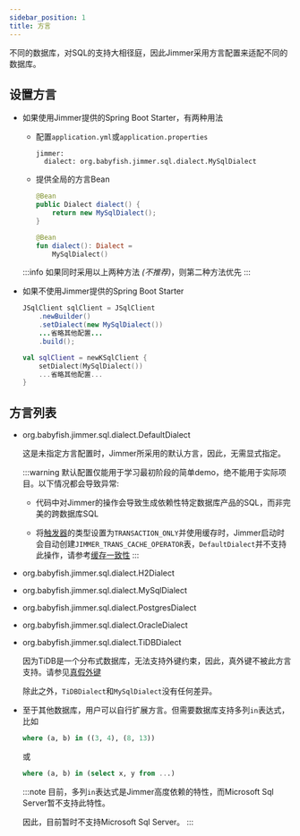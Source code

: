 ```yaml
---
sidebar_position: 1
title: 方言 
---
```



不同的数据库，对SQL的支持大相径庭，因此Jimmer采用方言配置来适配不同的数据库。

## 设置方言

-   如果使用Jimmer提供的Spring Boot Starter，有两种用法

    -   配置`application.yml`或`application.properties`

        ```
        jimmer:
          dialect: org.babyfish.jimmer.sql.dialect.MySqlDialect
        ```

    -   提供全局的方言Bean

        <Tabs groupId="language">
        <TabItem value="java" label="Java">

        ```java
        @Bean
        public Dialect dialect() {
            return new MySqlDialect();
        }
        ```

        </TabItem>
        <TabItem value="kotlin" label="Kotlin">

        ```kotlin
        @Bean
        fun dialect(): Dialect =
            MySqlDialect()
        ```

        </TabItem>
        </Tabs>

    :::info
    如果同时采用以上两种方法 *(不推荐)*，则第二种方法优先
    :::

-   如果不使用Jimmer提供的Spring Boot Starter

    <Tabs groupId="language">
    <TabItem value="java" label="Java">

    ```java
    JSqlClient sqlClient = JSqlClient
        .newBuilder()
        .setDialect(new MySqlDialect())
        ...省略其他配置...
        .build();
    ```

    </TabItem>
    <TabItem value="kotlin" label="Kotlin">

    ```kotlin
    val sqlClient = newKSqlClient {
        setDialect(MySqlDialect())
        ...省略其他配置...
    }
    ```

    </TabItem>
    </Tabs>

## 方言列表

-   org.babyfish.jimmer.sql.dialect.DefaultDialect

    这是未指定方言配置时，Jimmer所采用的默认方言，因此，无需显式指定。

    :::warning
    默认配置仅能用于学习最初阶段的简单demo，绝不能用于实际项目。以下情况都会导致异常:

    -   代码中对Jimmer的操作会导致生成依赖性特定数据库产品的SQL，而非完美的跨数据库SQL

    -   将[触发器](../mutation/trigger)的类型设置为`TRANSACTION_ONLY`并使用缓存时，Jimmer启动时会自动创建`JIMMER_TRANS_CACHE_OPERATOR`表，`DefaultDialect`并不支持此操作，请参考[缓存一致性](../cache/consistency)
    :::

-   org.babyfish.jimmer.sql.dialect.H2Dialect

-   org.babyfish.jimmer.sql.dialect.MySqlDialect

-   org.babyfish.jimmer.sql.dialect.PostgresDialect

-   org.babyfish.jimmer.sql.dialect.OracleDialect

-   org.babyfish.jimmer.sql.dialect.TiDBDialect

    因为TiDB是一个分布式数据库，无法支持外键约束，因此，真外键不被此方言支持。请参见[真假外键](../mapping/base/foreignkey)

    除此之外，`TiDBDialect`和`MySqlDialect`没有任何差异。
    
-   至于其他数据库，用户可以自行扩展方言。但需要数据库支持多列`in`表达式，比如

    ```sql
    where (a, b) in ((3, 4), (8, 13))
    ```

    或

    ```sql
    where (a, b) in (select x, y from ...)
    ```

    :::note
    目前，多列`in`表达式是Jimmer高度依赖的特性，而Microsoft Sql Server暂不支持此特性。
    
    因此，目前暂时不支持Microsoft Sql Server。
    :::
